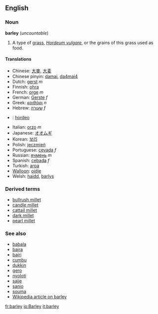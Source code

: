 ==English==
===Noun===
'''barley''' (''uncountable'')

#A type of [[grass]], ''[[Hordeum vulgare]]'', or the grains of this grass used as food.

====Translations====
*Chinese: [[大麥]], [[大麦]]
*Chinese pinyin: [[damai]], [[da4mai4]]
*Dutch: [[gerst]] ''m''
*Finnish: [[ohra]]
*French: [[orge]] ''m''
*German: [[Gerste]] ''f''
*Greek: [[κριθάρι]] ''n''
*Hebrew: [[שעורה]] ''f''
*{{io}} : [[hordeo]]
*Italian: [[orzo]] ''m''
*Japanese: [[オオムギ]]
*Korean: [[보리]]
*Polish: [[jęczmień]]
*Portuguese: [[cevada]] ''f''
*Russian: [[ячмень]] ''m''
*Spanish: [[cebada]] ''f''
*Turkish: [[arpa]]
*[[Walloon]]: [[oidje]]
*Welsh: [[haidd]], [[barlys]]

===Derived terms===
*[[bullrush millet]]<!--Name in Africa for pearl millet--> <!--query double 'l'-->
*[[candle millet]]<!--Name in Europe (British English?) for pearl millet-->
*[[cattail millet]]<!--Synonym in the US for pearl millet-->
*[[dark millet]]<!--Name in Europe (British English?) for pearl millet-->
*[[pearl millet]]

===See also===
<!--Are these all English words?-->
*[[babala]]<!--Name in Africa for pearl millet-->
*[[bajra]]<!--Name in India for pearl millet-->
*[[bajri]]<!--Name in India for pearl millet-->
*[[cumbu]]<!--Name in India for pearl millet-->
*[[dukkin]]<!--Name in Africa for pearl millet-->
*[[gero]]<!--Name in Africa for pearl millet-->
*[[nyoloti]]<!--Name in Africa for pearl millet-->
*[[sajje]]<!--Name in India for pearl millet-->
*[[sanio]]<!--Name in Africa for pearl millet-->
*[[souma]]<!--Name in Africa for pearl millet-->
*[[w:Barley|Wikipedia article on barley]]

[[fr:barley]]
[[io:Barley]]
[[it:barley]]